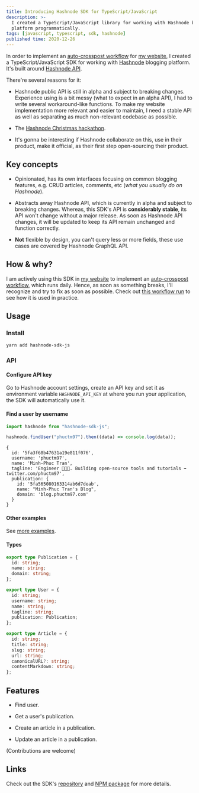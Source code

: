 ```yaml
---
title: Introducing Hashnode SDK for TypeScript/JavaScript
description: >-
  I created a TypeScript/JavaScript library for working with Hashnode blogging
  platform programmatically.
tags: [javascript, typescript, sdk, hashnode]
published time: 2020-12-26
---
```


In order to implement an [auto-crosspost workflow] for [my website], I created a
TypeScript/JavaScript SDK for working with [Hashnode] blogging platform. It's
built around [Hashnode API].

There're several reasons for it:

- Hashnode public API is still in alpha and subject to breaking changes.
  Experience using is a bit messy (what to expect in an alpha API), I had to
  write several workaround-like functions. To make my website implementation
  more relevant and easier to maintain, I need a stable API as well as
  separating as much non-relevant codebase as possible.

- The [Hashnode Christmas hackathon].

- It's gonna be interesting if Hashnode collaborate on this, use in their
  product, make it official, as their first step open-sourcing their product.

## Key concepts

- Opinionated, has its own interfaces focusing on common blogging features, e.g.
  CRUD articles, comments, etc (_what you usually do on Hashnode_).

- Abstracts away Hashnode API, which is currently in alpha and subject to
  breaking changes. Whereas, this SDK's API is **considerably stable**, its API
  won't change without a major release. As soon as Hashnode API changes, it will
  be updated to keep its API remain unchanged and function correctly.

- **Not** flexible by design, you can't query less or more fields, these use
  cases are covered by Hashnode GraphQL API.

## How & why?

I am actively using this SDK in [my website] to implement an [auto-crosspost
workflow], which runs daily. Hence, as soon as something breaks, I'll recognize
and try to fix as soon as possible. Check out [this workflow run] to see how it
is used in practice.

## Usage

### Install

```bash
yarn add hashnode-sdk-js
```

### API

#### Configure API key

Go to Hashnode account settings, create an API key and set it as environment
variable `HASHNODE_API_KEY` at where you run your application, the SDK will
automatically use it.

#### Find a user by username

```js
import hashnode from "hashnode-sdk-js";

hashnode.findUser("phuctm97").then((data) => console.log(data));
```

```
{
  id: '5fa3f68b47631a19e811f076',
  username: 'phuctm97',
  name: 'Minh-Phuc Tran',
  tagline: 'Engineer 👨🏻‍💻. Building open-source tools and tutorials ➡️ twitter.com/phuctm97',
  publication: {
    id: '5fa565080163314ab6d7deab',
    name: "Minh-Phuc Tran's Blog",
    domain: 'blog.phuctm97.com'
  }
}
```

#### Other examples

See [more examples][sdk examples].

#### Types

```ts
export type Publication = {
  id: string;
  name: string;
  domain: string;
};

export type User = {
  id: string;
  username: string;
  name: string;
  tagline: string;
  publication: Publication;
};

export type Article = {
  id: string;
  title: string;
  slug: string;
  url: string;
  canonicalURL?: string;
  contentMarkdown: string;
};
```

## Features

- Find user.

- Get a user's publication.

- Create an article in a publication.

- Update an article in a publication.

(Contributions are welcome)

## Links

Check out the SDK's [repository][sdk repo] and [NPM package][sdk package] for
more details.

<!-- Links -->

[@phuctm97]: https://twitter.com/phuctm97
[my website]: https://phuctm97.com
[auto-crosspost workflow]:
  https://github.com/phuctm97/phuctm97.com/actions/runs/445469015
[this workflow run]:
  https://github.com/phuctm97/phuctm97.com/runs/1611074422?check_suite_focus=true#step:7:9
[hashnode api]: https://api.hashnode.com
[hashnode]: https://hashnode.com
[hashnode christmas hackathon]:
  https://townhall.hashnode.com/hashnode-christmas-hackathon
[sdk examples]: https://github.com/phuctm97/hashnode-sdk-js/tree/master/examples
[sdk repo]: https://github.com/phuctm97/hashnode-sdk-js
[sdk package]: https://www.npmjs.com/package/hashnode-sdk-js
